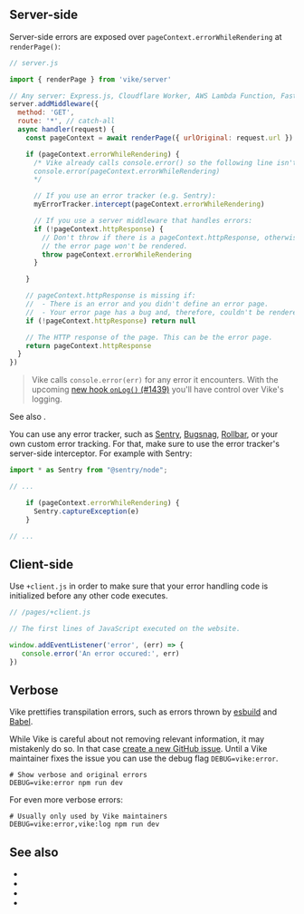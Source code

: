 

## Server-side

Server-side errors are exposed over `pageContext.errorWhileRendering` at <Link href="/renderPage">`renderPage()`</Link>:

```js
// server.js

import { renderPage } from 'vike/server'

// Any server: Express.js, Cloudflare Worker, AWS Lambda Function, Fastify, Hono, Nitro, ...
server.addMiddleware({
  method: 'GET',
  route: '*', // catch-all
  async handler(request) {
    const pageContext = await renderPage({ urlOriginal: request.url })

    if (pageContext.errorWhileRendering) {
      /* Vike already calls console.error() so the following line isn't needed.
      console.error(pageContext.errorWhileRendering)
      */

      // If you use an error tracker (e.g. Sentry):
      myErrorTracker.intercept(pageContext.errorWhileRendering)

      // If you use a server middleware that handles errors:
      if (!pageContext.httpResponse) {
        // Don't throw if there is a pageContext.httpResponse, otherwise
        // the error page won't be rendered.
        throw pageContext.errorWhileRendering
      }

    }

    // pageContext.httpResponse is missing if:
    //  - There is an error and you didn't define an error page.
    //  - Your error page has a bug and, therefore, couldn't be rendered.
    if (!pageContext.httpResponse) return null

    // The HTTP response of the page. This can be the error page.
    return pageContext.httpResponse
  }
})
```

> Vike calls `console.error(err)` for any error it encounters. With the upcoming [new hook `onLog()` (#1439)](https://github.com/vikejs/vike/issues/1438) you'll have control over Vike's logging.

See also <Link href="/error-page" />.

You can use any error tracker, such as [Sentry](https://sentry.io/), [Bugsnag](https://www.bugsnag.com/), [Rollbar](https://rollbar.com/), or your own custom error tracking. For that, make sure to use the error tracker's server-side interceptor. For example with Sentry:

```js
import * as Sentry from "@sentry/node";

// ...

    if (pageContext.errorWhileRendering) {
      Sentry.captureException(e)
    }

// ...
```


## Client-side

Use <Link href="/client">`+client.js`</Link> in order to make sure that your error handling code is initialized before any other code executes.

```js
// /pages/+client.js

// The first lines of JavaScript executed on the website.

window.addEventListener('error', (err) => {
   console.error('An error occured:', err)
})
```


## Verbose

Vike prettifies transpilation errors, such as errors thrown by [esbuild](https://esbuild.github.io/) and [Babel](https://babeljs.io/).

While Vike is careful about not removing relevant information, it may mistakenly do so. In that case [create a new GitHub issue](https://github.com/vikejs/vike/issues/new). Until a Vike maintainer fixes the issue you can use the debug flag `DEBUG=vike:error`.

```shell
# Show verbose and original errors
DEBUG=vike:error npm run dev
```

For even more verbose errors:

```shell
# Usually only used by Vike maintainers
DEBUG=vike:error,vike:log npm run dev
```


## See also

 - <Link href="/renderPage" />
 - <Link href="/error-page" />
 - <Link href="/client" />
 - <Link href="/pageContext" />
